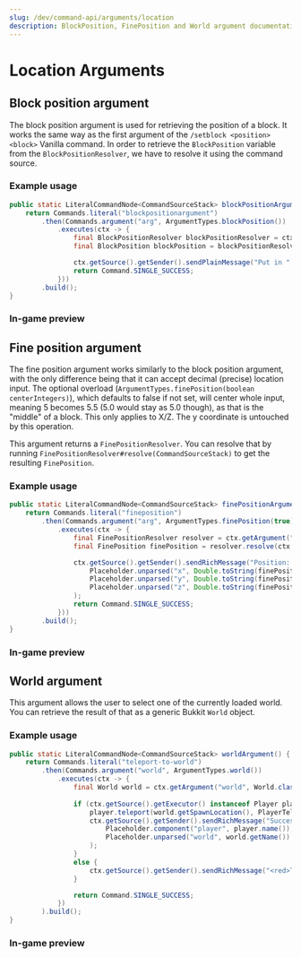 ```yaml
---
slug: /dev/command-api/arguments/location
description: BlockPosition, FinePosition and World argument documentation.
---
```



# Location Arguments

## Block position argument
The block position argument is used for retrieving the position of a block. It works the same way as the first argument of the `/setblock <position> <block>` Vanilla command.
In order to retrieve the `BlockPosition` variable from the
<Javadoc name='io.papermc.paper.command.brigadier.argument.resolvers.BlockPositionResolver'>`BlockPositionResolver`</Javadoc>, we have to resolve it using the command source.

### Example usage
```java
public static LiteralCommandNode<CommandSourceStack> blockPositionArgument() {
    return Commands.literal("blockpositionargument")
        .then(Commands.argument("arg", ArgumentTypes.blockPosition())
            .executes(ctx -> {
                final BlockPositionResolver blockPositionResolver = ctx.getArgument("arg", BlockPositionResolver.class);
                final BlockPosition blockPosition = blockPositionResolver.resolve(ctx.getSource());

                ctx.getSource().getSender().sendPlainMessage("Put in " + blockPosition.x() + " " + blockPosition.y() + " " + blockPosition.z());
                return Command.SINGLE_SUCCESS;
            }))
        .build();
}
```

### In-game preview
<FullWidthVideo src={BlockPositionMp4}/>


## Fine position argument
The fine position argument works similarly to the block position argument, with the only difference being that it can accept decimal (precise) location input. The optional
overload (`ArgumentTypes.finePosition(boolean centerIntegers)`), which defaults to false if not set, will center whole input, meaning 5 becomes 5.5 (5.0 would stay as 5.0 though),
as that is the "middle" of a block. This only applies to X/Z. The y coordinate is untouched by this operation.

This argument returns a <Javadoc name='io.papermc.paper.command.brigadier.argument.resolvers.FinePositionResolver'>`FinePositionResolver`</Javadoc>. You can resolve that by running `FinePositionResolver#resolve(CommandSourceStack)` to get the resulting
<Javadoc name='io.papermc.paper.math.FinePosition'>`FinePosition`</Javadoc>.

### Example usage
```java
public static LiteralCommandNode<CommandSourceStack> finePositionArgument() {
    return Commands.literal("fineposition")
        .then(Commands.argument("arg", ArgumentTypes.finePosition(true))
            .executes(ctx -> {
                final FinePositionResolver resolver = ctx.getArgument("arg", FinePositionResolver.class);
                final FinePosition finePosition = resolver.resolve(ctx.getSource());

                ctx.getSource().getSender().sendRichMessage("Position: <red><x></red> <green><y></green> <blue><z></blue>",
                    Placeholder.unparsed("x", Double.toString(finePosition.x())),
                    Placeholder.unparsed("y", Double.toString(finePosition.y())),
                    Placeholder.unparsed("z", Double.toString(finePosition.z()))
                );
                return Command.SINGLE_SUCCESS;
            }))
        .build();
}
```

### In-game preview
<FullWidthVideo src={FinePositionMp4}/>



## World argument
This argument allows the user to select one of the currently loaded world. You can retrieve the result of that as a generic Bukkit 
<Javadoc name='org.bukkit.World'>`World`</Javadoc> object.

### Example usage
```java
public static LiteralCommandNode<CommandSourceStack> worldArgument() {
    return Commands.literal("teleport-to-world")
        .then(Commands.argument("world", ArgumentTypes.world())
            .executes(ctx -> {
                final World world = ctx.getArgument("world", World.class);
                
                if (ctx.getSource().getExecutor() instanceof Player player) {
                    player.teleport(world.getSpawnLocation(), PlayerTeleportEvent.TeleportCause.COMMAND);
                    ctx.getSource().getSender().sendRichMessage("Successfully teleported <player> to <aqua><world></aqua>",
                        Placeholder.component("player", player.name()),
                        Placeholder.unparsed("world", world.getName())
                    );
                }
                else {
                    ctx.getSource().getSender().sendRichMessage("<red>This command requires a player!");
                }

                return Command.SINGLE_SUCCESS;
            })
        ).build();
}
```

### In-game preview
<FullWidthVideo src={WorldMp4}/>